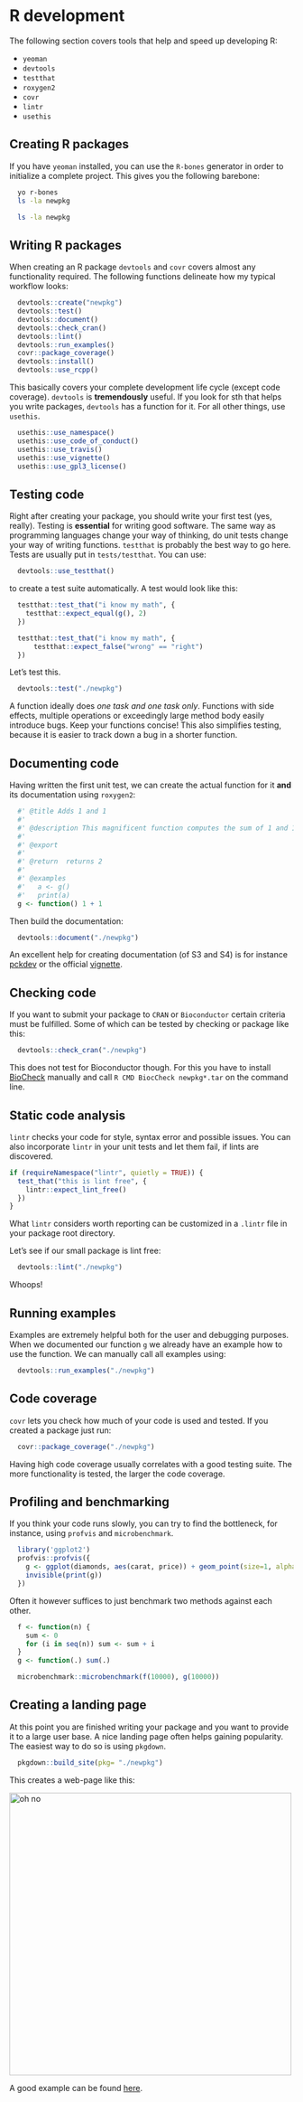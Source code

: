 # R development

The following section covers tools that help and speed up developing R:

- `yeoman`
- `devtools`
- `testthat`
- `roxygen2`
- `covr`
- `lintr`
- `usethis`

## Creating R packages

If you have `yeoman` installed, you can use the `R-bones` generator in order to initialize a complete project. This gives you the following barebone:

```bash
  yo r-bones
  ls -la newpkg
```
```bash
  ls -la newpkg
```


## Writing R packages

When creating an R package `devtools` and `covr` covers almost any functionality required. The following functions delineate how my typical workflow looks:

```r
  devtools::create("newpkg")
  devtools::test()
  devtools::document()
  devtools::check_cran()
  devtools::lint()
  devtools::run_examples()
  covr::package_coverage()
  devtools::install()
  devtools::use_rcpp()  
```

This basically covers your complete development life cycle (except code coverage). `devtools` is **tremendously** useful. If you look for sth that helps you write packages, `devtools` has a function for it. For all other things, use `usethis`.

```r
  usethis::use_namespace()
  usethis::use_code_of_conduct()
  usethis::use_travis()
  usethis::use_vignette()
  usethis::use_gpl3_license()
```


## Testing code

Right after creating your package, you should write your first test (yes, really). Testing is **essential** for writing good software. The same way as programming languages change your way of thinking, do unit tests change your way of writing functions. `testthat` is probably the best way to go here. Tests are usually put in `tests/testthat`.
You can use:

```r
  devtools::use_testthat()
```

to create a test suite automatically. A test would look like this:

```r
  testthat::test_that("i know my math", {
    testthat::expect_equal(g(), 2)
  })

  testthat::test_that("i know my math", {
      testthat::expect_false("wrong" == "right")
  })
```

Let's test this.

```r
  devtools::test("./newpkg")
```

A function ideally does *one task and one task only*. Functions with side effects, multiple operations or exceedingly large method body easily introduce bugs. Keep your functions concise! This also simplifies testing, because it is easier to track down a bug in a shorter function.


## Documenting code

Having written the first unit test, we can create the actual function for it **and** its documentation using `roxygen2`:

```r
  #' @title Adds 1 and 1
  #'
  #' @description This magnificent function computes the sum of 1 and 1.
  #'
  #' @export  
  #'
  #' @return  returns 2
  #'  
  #' @examples
  #'   a <- g()
  #'   print(a)
  g <- function() 1 + 1
```

Then build the documentation:

```r
  devtools::document("./newpkg")
```

An excellent help for creating documentation (of S3 and S4) is for instance <a href="https://github.com/variani/pckdev">pckdev</a> or the official <a href="https://cran.r-project.org/web/packages/roxygen2/vignettes/roxygen2.html">vignette</a>.


## Checking code

If you want to submit your package to `CRAN` or `Bioconductor` certain criteria must be fulfilled. Some of which can be tested by checking or package like this:

```r
  devtools::check_cran("./newpkg")
```

This does not test for Bioconductor though. For this you have to install <a href="https://bioconductor.org/packages/release/bioc/html/BiocCheck.html"> BioCheck</a> manually and call `R CMD BiocCheck newpkg*.tar` on the command line.


## Static code analysis

`lintr` checks your code for style, syntax error and possible issues. You can also incorporate `lintr` in your unit tests and let them fail, if lints are discovered.

```r
if (requireNamespace("lintr", quietly = TRUE)) {
  test_that("this is lint free", {  
    lintr::expect_lint_free()
  })
}
```

What `lintr` considers worth reporting can be customized in a `.lintr` file in your package root directory.

Let's see if our small package is lint free:

```r
  devtools::lint("./newpkg")
```

Whoops!


## Running examples

Examples are extremely helpful both for the user and debugging purposes. When
we documented our function `g` we already have an example how to use the function. We can manually call all examples using:

```r
  devtools::run_examples("./newpkg")
```


## Code coverage

`covr` lets you check how much of your code is used and tested. If you created a package just run:

```r
  covr::package_coverage("./newpkg")
```

Having high code coverage usually correlates with a good testing suite. The more functionality is tested, the larger the code coverage.

## Profiling and benchmarking

If you think your code runs slowly, you can try to find the bottleneck, for instance, using `profvis` and `microbenchmark`.

```r
  library('ggplot2')
  profvis::profvis({
    g <- ggplot(diamonds, aes(carat, price)) + geom_point(size=1, alpha=.2)
    invisible(print(g))
  })
```

Often it however suffices to just benchmark two methods against each other.

```r
  f <- function(n) {
    sum <- 0
    for (i in seq(n)) sum <- sum + i
  }
  g <- function(.) sum(.)

  microbenchmark::microbenchmark(f(10000), g(10000))
```


## Creating a landing page

At this point you are finished writing your package and you want to provide it to a large user base. A nice landing page often helps gaining popularity. The easiest way to do so is using `pkgdown`.

```r
  pkgdown::build_site(pkg= "./newpkg")
```

This creates a web-page like this:

<div align="center">
  <img src="https://rawgit.com/dirmeier/essential-R/master/fig/pkgdown.jpg" alt="oh no" width="500px">
</div>

A good example can be found <a href="https://dirmeier.github.io/netReg/">here</a>.
